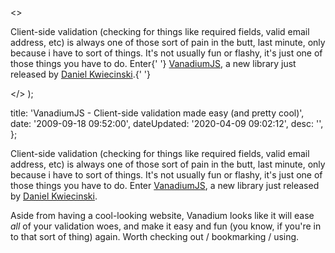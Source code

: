   <>
    <p>
      Client-side validation (checking for things like required fields, valid
      email address, etc) is always one of those sort of pain in the butt, last
      minute, only because i have to sort of things. It's not usually fun or
      flashy, it's just one of those things you have to do. Enter{' '}
      <a href="http&#58;//vanadiumjs.com/">VanadiumJS</a>, a new library just
      released by <a href="http&#58;//lambder.com/">Daniel Kwiecinski</a>.{' '}
    </p>
  </>
);


  title: 'VanadiumJS - Client-side validation made easy (and pretty cool)',
  date: '2009-09-18 09:52:00',
  dateUpdated: '2020-04-09 09:02:12',
  desc: '',
};

Client-side validation (checking for things like required fields, valid email address, etc) is always one of those sort of pain in the butt, last minute, only because i have to sort of things. It's not usually fun or flashy, it's just one of those things you have to do. Enter [VanadiumJS](http://vanadiumjs.com/), a new library just released by [Daniel Kwiecinski](http://lambder.com/).

Aside from having a cool-looking website, Vanadium looks like it will ease _all_ of your validation woes, and make it easy and fun (you know, if you're in to that sort of thing) again. Worth checking out / bookmarking / using.
